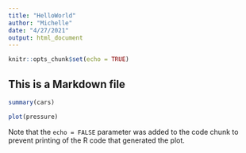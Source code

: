 ```yaml
---
title: "HelloWorld"
author: "Michelle"
date: "4/27/2021"
output: html_document
---
```


```r
knitr::opts_chunk$set(echo = TRUE)
```

## This is a Markdown file


```r
summary(cars)
```



```r
plot(pressure)
```

Note that the `echo = FALSE` parameter was added to the code chunk to prevent printing of the R code that generated the plot.
